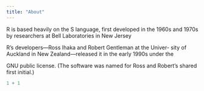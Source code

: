 ```yaml
---
title: "About"
---
```



R is based heavily on the S language, first developed in the 1960s and 1970s by researchers at Bell Laboratories in New Jersey


R’s developers—Ross Ihaka and Robert Gentleman at the Univer-
sity of Auckland in New Zealand—released it in the early 1990s under the
 
GNU public license. (The software was named for Ross and Robert’s shared first initial.)

```r
1 + 1
```
